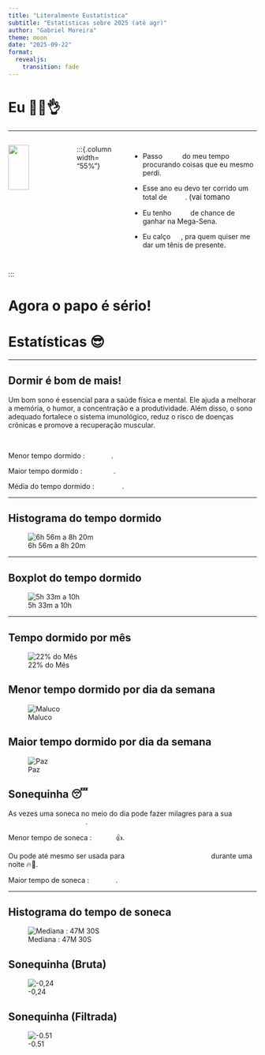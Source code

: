 ```yaml
---
title: "Literalmente Eustatística"
subtitle: "Estatísticas sobre 2025 (até agr)"
author: "Gabriel Moreira"
theme: moon
date: "2025-09-22"
format: 
  revealjs:
    transition: fade
---
```


# Eu 💪🥸👌

---

:::{.columns}

:::{.column width="45%"}

![](gabrielzin.jpg){width=60%}
:::

:::{.column width= "55%"}

- Passo <span style= 'color:#ffffff'> **89%** </span> do meu tempo procurando coisas que eu mesmo perdi.

- Esse ano eu devo ter corrido um total de <span style= 'color:#ffffff'>2 km</span>.
<span style= 'font-size:15px'>(vai tomano</span>

- Eu tenho <span style= 'color:#ffffff'>50%</span> de chance de ganhar na Mega-Sena.

- Eu calço <span style= 'color:#ffffff'>43</span>, pra quem quiser me dar um tênis de presente.

:::

:::

# Agora o papo é sério! 

# Estatísticas 😎

---

## Dormir é bom de mais!

Um bom sono é essencial para a saúde física e mental. Ele ajuda a melhorar a memória, o humor, a concentração e a produtividade. Além disso, o sono adequado fortalece o sistema imunológico, reduz o risco de doenças crônicas e promove a recuperação muscular.

:::{.fragment}
<span style= 'color:#ffffff'>Dito isso...</span>
:::

:::{.fragment}
Menor tempo dormido : <span style= 'color:#ffffff'>1H 25M</span>.

Maior tempo dormido : <span style= 'color:#ffffff'>10H 34M</span>.

Média do tempo dormido : <span style= 'color:#ffffff'>7H 39M</span>.
:::

---

## Histograma do tempo dormido

![6h 56m a 8h 20m](histograma_sono.jpg)

---

## Boxplot do tempo dormido

![5h 33m a 10h](boxplot_sono.jpg)

---

## Tempo dormido por mês

![22% do Mês](grafico_tempo_dormido_mes.jpg)

## Menor tempo dormido por dia da semana

![Maluco](menor_sono_diasemana.jpg)

## Maior tempo dormido por dia da semana
![Paz](maior_sono_diasemana.jpg)

## Sonequinha 😴

As vezes uma soneca no meio do dia pode fazer milagres para a sua <span style= 'color:#ffffff'>energia e concentração</span>.

Menor tempo de soneca : <span style= 'color:#ffffff'> 0H 0M</span>👍.

:::{.fragment}

Ou pode até mesmo ser usada para <span style= 'color:#ffffff'>recuperar o sono perdido</span> durante uma noite 🔥🥳.

Maior tempo de soneca : <span style= 'color:#ffffff'> 5H 16M</span>.
:::

---

## Histograma do tempo de soneca 

![Mediana : 47M 30S](histograma_soneca.jpg)


## Sonequinha (Bruta)
![-0,24](soneca_tempo_dormido.jpg)

## Sonequinha (Filtrada) 
![-0.51](soneca_tempo_dormido_filtrado.jpg)
